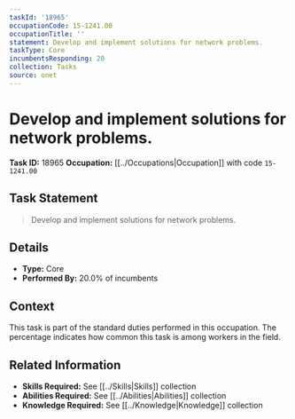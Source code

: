 ```yaml
---
taskId: '18965'
occupationCode: 15-1241.00
occupationTitle: ''
statement: Develop and implement solutions for network problems.
taskType: Core
incumbentsResponding: 20
collection: Tasks
source: onet
---
```

# Develop and implement solutions for network problems.

**Task ID:** 18965
**Occupation:** [[../Occupations|Occupation]] with code `15-1241.00`

## Task Statement

> Develop and implement solutions for network problems.

## Details

- **Type:** Core
- **Performed By:** 20.0% of incumbents

## Context

This task is part of the standard duties performed in this occupation. The percentage indicates how common this task is among workers in the field.

## Related Information

- **Skills Required:** See [[../Skills|Skills]] collection
- **Abilities Required:** See [[../Abilities|Abilities]] collection
- **Knowledge Required:** See [[../Knowledge|Knowledge]] collection
